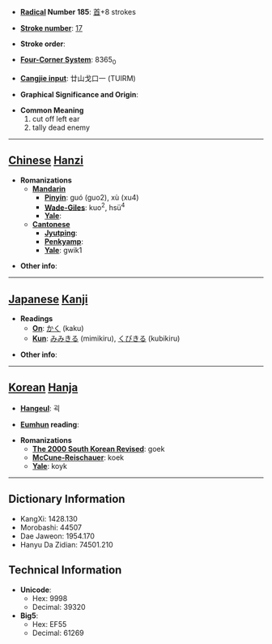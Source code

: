 * '''[[Wiktionary:Chinese radical index| Radical]] Number 185''': [[Wiktionary:Chinese radical index 首|首]]+8 strokes

* '''[[Wiktionary:Chinese total strokes index|Stroke number]]''': [[Wiktionary:Chinese total strokes index 17|17]]

* '''Stroke order''': 

* '''[[Wiktionary:Chinese four corner index|Four-Corner System]]''': 8365<sub>0</sub>

* '''[[Wiktionary:Chinese Cangjie index|Cangjie input]]''': 廿山戈口一 (TUIRM)

* '''Graphical Significance and Origin''': 

* '''Common Meaning'''
*#cut off left ear
*# tally dead enemy


----

== [[Chinese]] [[Hanzi]] ==

* '''Romanizations'''
** '''[[Mandarin]]'''
*** '''[[Pinyin]]''': guó (guo2), xù (xu4)
*** '''[[Wade-Giles]]''': kuo<sup>2</sup>, hsü<sup>4</sup>
*** '''[[Yale]]''': 
** '''[[Cantonese]]'''
*** '''[[Jyutping]]''':
*** '''[[Penkyamp]]''': 
*** '''[[Yale]]''': gwik1

* '''Other info''': 

----

== [[Japanese]] [[Kanji]] ==

* '''Readings'''
** '''[[On]]''': [[かく]] (kaku)
** '''[[Kun]]''': [[みみきる]] (mimikiru), [[くびきる]] (kubikiru)

* '''Other info''':  

----

== [[Korean]] [[Hanja]] ==

* '''[[Hangeul]]''': 괵

* '''[[Eumhun]] reading''': 

* '''Romanizations'''
** '''[[The 2000 South Korean Revised Romanization|The 2000 South Korean Revised]]''': goek
** '''[[McCune-Reischauer]]''': koek
** '''[[Yale]]''': koyk

----

== Dictionary Information ==

* KangXi: 1428.130
* Morobashi: 44507
* Dae Jaweon: 1954.170
* Hanyu Da Zidian: 74501.210

== Technical Information ==

* '''Unicode''':
** Hex: 9998
** Decimal: 39320
* '''Big5''':
** Hex: EF55
** Decimal: 61269
